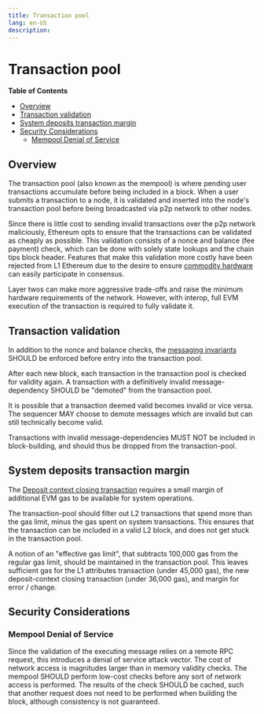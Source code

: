 ```yaml
---
title: Transaction pool
lang: en-US
description: 
---
```


# Transaction pool

<!-- START doctoc generated TOC please keep comment here to allow auto update -->
<!-- DON'T EDIT THIS SECTION, INSTEAD RE-RUN doctoc TO UPDATE -->
**Table of Contents**

- [Overview](#overview)
- [Transaction validation](#transaction-validation)
- [System deposits transaction margin](#system-deposits-transaction-margin)
- [Security Considerations](#security-considerations)
  - [Mempool Denial of Service](#mempool-denial-of-service)

<!-- END doctoc generated TOC please keep comment here to allow auto update -->

## Overview

The transaction pool (also known as the mempool) is where pending user transactions accumulate
before being included in a block. When a user submits a transaction to a node, it is validated
and inserted into the node's transaction pool before being broadcasted via p2p network to other nodes.

Since there is little cost to sending invalid transactions over the p2p network maliciously,
Ethereum opts to ensure that the transactions can be validated as cheaply as possible. This validation
consists of a nonce and balance (fee payment) check, which can be done with solely state lookups and
the chain tips block header. Features that make this validation more costly have been rejected from L1
Ethereum due to the desire to ensure [commodity hardware](https://hackmd.io/@kevaundray/S1hUQuV4Jx) can
easily participate in consensus.

Layer twos can make more aggressive trade-offs and raise the minimum hardware requirements of the network.
However, with interop, full EVM execution of the transaction is required to fully validate it.

## Transaction validation

In addition to the nonce and balance checks, the [messaging invariants](./messaging.md#messaging-invariants)
SHOULD be enforced before entry into the transaction pool.

After each new block, each transaction in the transaction pool is checked for validity again.
A transaction with a definitively invalid message-dependency SHOULD be "demoted" from the transaction pool.

It is possible that a transaction deemed valid becomes invalid or vice versa. The sequencer MAY choose
to demote messages which are invalid but can still technically become valid.

Transactions with invalid message-dependencies MUST NOT be included in block-building,
and should thus be dropped from the transaction-pool.

## System deposits transaction margin

The [Deposit context closing transaction](./derivation.md#closing-the-deposit-context) requires
a small margin of additional EVM gas to be available for system operations.

The transaction-pool should filter out L2 transactions that spend more than the
gas limit, minus the gas spent on system transactions.
This ensures that the transaction can be included in a valid L2 block,
and does not get stuck in the transaction pool.

A notion of an "effective gas limit", that subtracts 100,000 gas from the regular gas limit,
should be maintained in the transaction pool.
This leaves sufficient gas for the L1 attributes transaction (under 45,000 gas),
the new deposit-context closing transaction (under 36,000 gas), and margin for error / change.

## Security Considerations

### Mempool Denial of Service

Since the validation of the executing message relies on a remote RPC request, this introduces a denial of
service attack vector. The cost of network access is magnitudes larger than in memory validity checks.
The mempool SHOULD perform low-cost checks before any sort of network access is performed.
The results of the check SHOULD be cached, such that another request does not need to be performed
when building the block, although consistency is not guaranteed.
